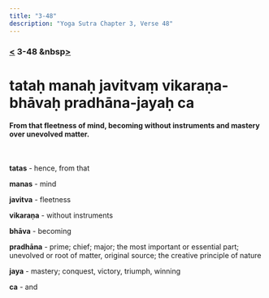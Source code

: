 ```yaml
---
title: "3-48"
description: "Yoga Sutra Chapter 3, Verse 48"
---
```


### [<](/Chapter-3/3-47/) 3-48 &nbsp[>](/Chapter-3/3-49/)

# tataḥ manaḥ javitvaṃ vikaraṇa-bhāvaḥ pradhāna-jayaḥ ca

#### From that fleetness of mind, becoming without instruments and mastery over unevolved matter.

<br />

**tatas** - hence, from that

**manas** - mind

**javitva** - fleetness

**vikaraṇa** - without instruments

**bhāva** - becoming

**pradhāna** - prime; chief; major; the most important or essential part; unevolved or root of matter, original source; the creative principle of nature

**jaya** - mastery; conquest, victory, triumph, winning

**ca** - and

<br />
